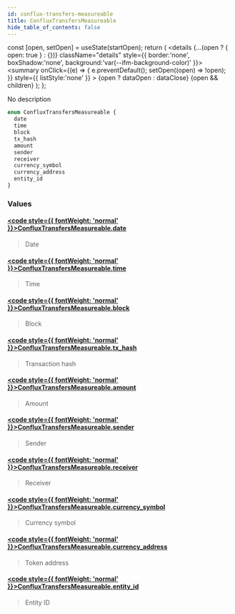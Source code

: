 ```yaml
---
id: conflux-transfers-measureable
title: ConfluxTransfersMeasureable
hide_table_of_contents: false
---
```







  const [open, setOpen] = useState(startOpen);
  return (
    <details {...(open ? { open: true } : {})} className="details" style={{ border:'none', boxShadow:'none', background:'var(--ifm-background-color)' }}>
      <summary
        onClick={(e) => {
          e.preventDefault();
          setOpen((open) => !open);
        }}
        style={{ listStyle:'none' }}
      >
      {open ? dataOpen : dataClose}
      </summary>
      {open && children}
    </details>
  );
};








No description


```graphql
enum ConfluxTransfersMeasureable {
  date
  time
  block
  tx_hash
  amount
  sender
  receiver
  currency_symbol
  currency_address
  entity_id
}
```




### Values

#### [<code style={{ fontWeight: 'normal' }}>ConfluxTransfersMeasureable.<b>date</b></code>](#)  
> 
> 
> Date
> 

#### [<code style={{ fontWeight: 'normal' }}>ConfluxTransfersMeasureable.<b>time</b></code>](#)  
> 
> 
> Time
> 

#### [<code style={{ fontWeight: 'normal' }}>ConfluxTransfersMeasureable.<b>block</b></code>](#)  
> 
> 
> Block
> 

#### [<code style={{ fontWeight: 'normal' }}>ConfluxTransfersMeasureable.<b>tx_hash</b></code>](#)  
> 
> 
> Transaction hash
> 

#### [<code style={{ fontWeight: 'normal' }}>ConfluxTransfersMeasureable.<b>amount</b></code>](#)  
> 
> 
> Amount
> 

#### [<code style={{ fontWeight: 'normal' }}>ConfluxTransfersMeasureable.<b>sender</b></code>](#)  
> 
> 
> Sender
> 

#### [<code style={{ fontWeight: 'normal' }}>ConfluxTransfersMeasureable.<b>receiver</b></code>](#)  
> 
> 
> Receiver
> 

#### [<code style={{ fontWeight: 'normal' }}>ConfluxTransfersMeasureable.<b>currency_symbol</b></code>](#)  
> 
> 
> Currency symbol
> 

#### [<code style={{ fontWeight: 'normal' }}>ConfluxTransfersMeasureable.<b>currency_address</b></code>](#)  
> 
> 
> Token address
> 

#### [<code style={{ fontWeight: 'normal' }}>ConfluxTransfersMeasureable.<b>entity_id</b></code>](#)  
> 
> 
> Entity ID
> 



